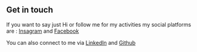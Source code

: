 ## Get in touch

If you want to say just Hi or follow me for my activities my social platforms are : [Insagram](https://www.instagram.com/raebpn/) 
and [Facebook](https://www.facebook.com/profile.php?id=100009164750493)

You can also connect to me via [LinkedIn](https://www.linkedin.com/in/bipin-rai-b7011296/) and [Github](https://github.com/raibpn)